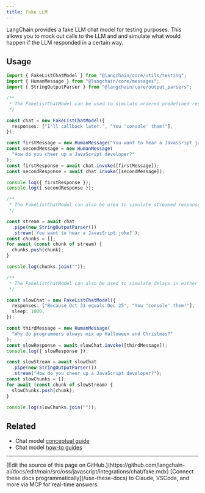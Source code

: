 ```yaml
---
title: Fake LLM
---
```


LangChain provides a fake LLM chat model for testing purposes. This allows you to mock out calls to the LLM and and simulate what would happen if the LLM responded in a certain way.

## Usage

```typescript
import { FakeListChatModel } from "@langchain/core/utils/testing";
import { HumanMessage } from "@langchain/core/messages";
import { StringOutputParser } from "@langchain/core/output_parsers";

/**
 * The FakeListChatModel can be used to simulate ordered predefined responses.
 */

const chat = new FakeListChatModel({
  responses: ["I'll callback later.", "You 'console' them!"],
});

const firstMessage = new HumanMessage("You want to hear a JavasSript joke?");
const secondMessage = new HumanMessage(
  "How do you cheer up a JavaScript developer?"
);
const firstResponse = await chat.invoke([firstMessage]);
const secondResponse = await chat.invoke([secondMessage]);

console.log({ firstResponse });
console.log({ secondResponse });

/**
 * The FakeListChatModel can also be used to simulate streamed responses.
 */

const stream = await chat
  .pipe(new StringOutputParser())
  .stream(`You want to hear a JavasSript joke?`);
const chunks = [];
for await (const chunk of stream) {
  chunks.push(chunk);
}

console.log(chunks.join(""));

/**
 * The FakeListChatModel can also be used to simulate delays in either either synchronous or streamed responses.
 */

const slowChat = new FakeListChatModel({
  responses: ["Because Oct 31 equals Dec 25", "You 'console' them!"],
  sleep: 1000,
});

const thirdMessage = new HumanMessage(
  "Why do programmers always mix up Halloween and Christmas?"
);
const slowResponse = await slowChat.invoke([thirdMessage]);
console.log({ slowResponse });

const slowStream = await slowChat
  .pipe(new StringOutputParser())
  .stream("How do you cheer up a JavaScript developer?");
const slowChunks = [];
for await (const chunk of slowStream) {
  slowChunks.push(chunk);
}

console.log(slowChunks.join(""));
```

## Related

- Chat model [conceptual guide](/oss/javascript/langchain/models)
- Chat model [how-to guides](/oss/javascript/langchain/models)

---

<Callout icon="pen-to-square" iconType="regular">
    [Edit the source of this page on GitHub.](https://github.com/langchain-ai/docs/edit/main/src/oss/javascript/integrations/chat/fake.mdx)
</Callout>
<Tip icon="terminal" iconType="regular">
    [Connect these docs programmatically](/use-these-docs) to Claude, VSCode, and more via MCP for    real-time answers.
</Tip>
